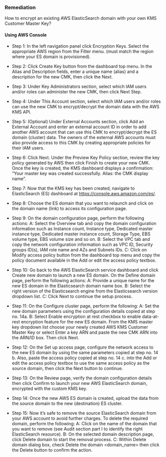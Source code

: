 ### Remediation

How to encrypt an existing AWS ElasticSearch domain with your own KMS Customer Master Key?

#### Using AWS Console

- Step 1: In the left navigation panel click Encryption Keys. Select the appropriate AWS region from the Filter menu. (must match the region where your ES domain is provisioned).

- Step 2: Click Create Key button from the dashboard top menu. In the Alias and Description fields, enter a unique name (alias) and a description for the new CMK, then click the Next.

- Step 3: Under Key Administrators section, select which IAM users and/or roles can administer the new CMK, then click Next Step.

- Step 4: Under This Account section, select which IAM users and/or roles can use the new CMK to encrypt/decrypt the domain data with the AWS KMS API.

- Step 5: (Optional) Under External Accounts section, click Add an External Account and enter an external account ID in order to add another AWS account that can use this CMK to encrypt/decrypt the ES domain (cluster) data. The owners of the external AWS accounts must also provide access to this CMK by creating appropriate policies for their IAM users.

- Step 6: Click Next. Under the Preview Key Policy section, review the key policy generated by AWS then click Finish to create your new CMK. Once the key is created, the KMS dashboard displays a confirmation: “Your master key was created successfully. Alias: the CMK display name”.

- Step 7: Now that the KMS key has been created, navigate to ElasticSearch (ES) dashboard at https://console.aws.amazon.com/es/.

- Step 8: Choose the ES domain that you want to relaunch and click on the domain name (link) to access its configuration page.

- Step 9: On the domain configuration page, perform the following actions:
  A: Select the Overview tab and copy the domain configuration information such as Instance count, Instance type, Dedicated master instance type, Dedicated master instance count, Storage Type, EBS volume type, EBS volume size and so on.
  B: Select the VPC tab and copy the network configuration information such as VPC ID, Security groups ID(s), IAM role name and AZs and Subnets IDs.
  C: Click on Modify access policy button from the dashboard top menu and copy the policy document available in the Add or edit the access policy textbox.

- Step 10: Go back to the AWS ElasticSearch service dashboard and click Create new domain to launch a new ES domain. On the Define domain page, perform the following actions:
  A: Provide a unique name for the new ES domain in the Elasticsearch domain name box.
  B: Select the right version of the Elasticsearch engine from the Elasticsearch version dropdown list.
  C: Click Next to continue the setup process.

- Step 11: On the Configure cluster page, perform the following:
  A: Set the new domain parameters using the configuration details copied at step no. 14a.
  B: Select Enable encryption at rest checkbox to enable data-at-rest encryption feature for the new ES domain. From the KMS master key dropdown list choose your newly created AWS KMS Customer Master Key or select Enter a key ARN and paste the new CMK ARN into the ARN/ID box. Then click Next.

- Step 12: On the Set up access page, configure the network access to the new ES domain by using the same parameters copied at step no. 14 b. Also, paste the access policy copied at step no. 14 c. into the Add or edit the access policy textbox to use the same access policy as the source domain, then click the Next button to continue.

- Step 13: On the Review page, verify the domain configuration details then click Confirm to launch your new AWS ElasticSearch domain, encrypted with the custom KMS key.

- Step 14: Once the new AWS ES domain is created, upload the data from the source domain to the new (destination) ES cluster.

- Step 15: Now it’s safe to remove the source ElasticSearch domain from your AWS account to avoid further charges. To delete the required domain, perform the following:
  A: Click on the name of the domain that you want to remove (see Audit section part I to identify the right ElasticSearch resource).
  B: On the selected domain description page, click Delete domain to start the removal process.
  C: Within Delete domain dialog box, check Delete the domain <domain_name> then click the Delete button to confirm the action.

